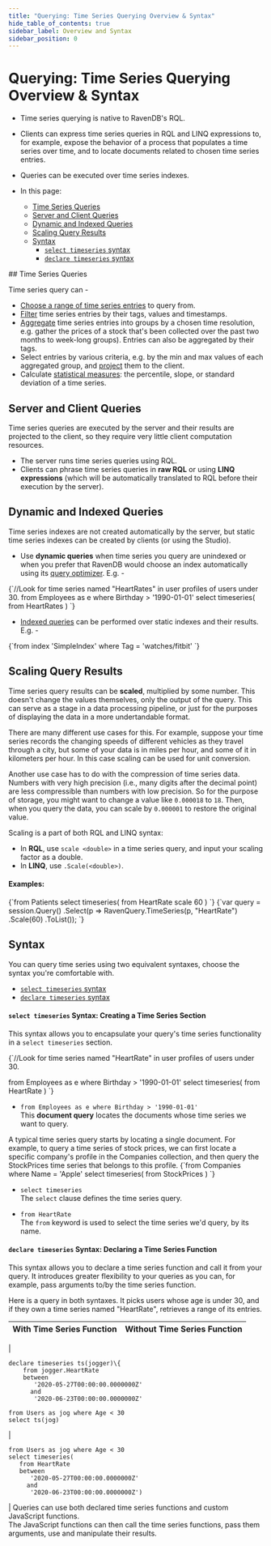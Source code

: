 ```yaml
---
title: "Querying: Time Series Querying Overview & Syntax"
hide_table_of_contents: true
sidebar_label: Overview and Syntax
sidebar_position: 0
---
```



# Querying: Time Series Querying Overview & Syntax
<Admonition type="note" title="Note">

* Time series querying is native to RavenDB's RQL.  
  
* Clients can express time series queries in RQL and LINQ expressions to, 
  for example, expose the behavior of a process that populates a time series 
  over time, and to locate documents related to chosen time series entries.  

* Queries can be executed over time series indexes.  

* In this page:  
  * [Time Series Queries](../../../document-extensions/timeseries/querying/overview-and-syntax.mdx#time-series-queries)
  * [Server and Client Queries](../../../document-extensions/timeseries/querying/overview-and-syntax.mdx#server-and-client-queries)  
  * [Dynamic and Indexed Queries](../../../document-extensions/timeseries/querying/overview-and-syntax.mdx#dynamic-and-indexed-queries)  
  * [Scaling Query Results](../../../document-extensions/timeseries/querying/overview-and-syntax.mdx#scaling-query-results)  
  * [Syntax](../../../document-extensions/timeseries/querying/overview-and-syntax.mdx#syntax)  
     * [`select timeseries` syntax](../../../document-extensions/timeseries/querying/overview-and-syntax.mdx#syntax-creating-a-time-series-section)  
     * [`declare timeseries` syntax](../../../document-extensions/timeseries/querying/overview-and-syntax.mdx#syntax-declaring-a-time-series-function)  


</Admonition>
## Time Series Queries

Time series query can -  

* [Choose a range of time series entries](../../../document-extensions/timeseries/querying/choosing-query-range.mdx) 
  to query from.  
* [Filter](../../../document-extensions/timeseries/querying/filtering.mdx) 
  time series entries by their tags, values and timestamps.  
* [Aggregate](../../../document-extensions/timeseries/querying/aggregation-and-projections.mdx) 
  time series entries into groups by a chosen time resolution, e.g. gather the prices 
  of a stock that's been collected over the past two months to week-long groups). Entries can 
  also be aggregated by their tags.  
* Select entries by various criteria, e.g. by the min and max values of each aggregated group, 
  and [project](../../../document-extensions/timeseries/querying/aggregation-and-projections.mdx) 
  them to the client.  
* Calculate [statistical measures](../../../document-extensions/timeseries/querying/statistics.mdx): 
  the percentile, slope, or standard deviation of a time series.  



## Server and Client Queries

Time series queries are executed by the server and their results are projected 
to the client, so they require very little client computation resources.  

* The server runs time series queries using RQL.  
* Clients can phrase time series queries in **raw RQL** or using **LINQ expressions** 
  (which will be automatically translated to RQL before their execution by the server).  



## Dynamic and Indexed Queries

Time series indexes are not created automatically by the server, but static time series 
indexes can be created by clients (or using the Studio).  

* Use **dynamic queries** when time series you query are unindexed 
  or when you prefer that RavenDB would choose an index automatically 
  using its [query optimizer](../../../indexes/querying/what-is-rql.mdx#query-optimizer). E.g. - 
<TabItem value="json" label="json">
<CodeBlock language="json">
{`//Look for time series named "HeartRates" in user profiles of users under 30.
from Employees as e 
where Birthday > '1990-01-01'
select timeseries(
    from HeartRates
)
`}
</CodeBlock>
</TabItem>

* [Indexed queries](../../../document-extensions/timeseries/querying/using-indexes.mdx) 
  can be performed over static indexes and their results. E.g. -
<TabItem value="json" label="json">
<CodeBlock language="json">
{`from index 'SimpleIndex'
where Tag = 'watches/fitbit'
`}
</CodeBlock>
</TabItem>



## Scaling Query Results

Time series query results can be **scaled**, multiplied by some number. This doesn't 
change the values themselves, only the output of the query. This can serve as a stage 
in a data processing pipeline, or just for the purposes of displaying the data in a 
more undertandable format.  

There are many different use cases for this. For example, suppose your time series
records the changing speeds of different vehicles as they travel through a city, 
but some of your data is in miles per hour, and some of it in kilometers per hour. In 
this case scaling can be used for unit conversion.  

Another use case has to do with the compression of time series data. Numbers with 
very high precision (i.e., many digits after the decimal point) are less compressible 
than numbers with low precision. So for the purpose of storage, you might want to 
change a value like `0.000018` to `18`. Then, when you query the data, you can scale 
by `0.000001` to restore the original value.  

Scaling is a part of both RQL and LINQ syntax:  

* In **RQL**, use `scale <double>` in a time series query, and input your scaling 
  factor as a double.  
* In **LINQ**, use `.Scale(<double>)`.  
#### Examples:  

<Tabs groupId='languageSyntax'>
<TabItem value="RQL" label="RQL">
<CodeBlock language="sql">
{`from Patients
select timeseries(
    from HeartRate
    scale 60
)
`}
</CodeBlock>
</TabItem>
<TabItem value="LINQ" label="LINQ">
<CodeBlock language="csharp">
{`var query = session.Query<Patient>()
    .Select(p => RavenQuery.TimeSeries(p, "HeartRate")
    .Scale(60)
    .ToList());
`}
</CodeBlock>
</TabItem>
</Tabs>



## Syntax

You can query time series using two equivalent syntaxes, 
choose the syntax you're comfortable with.  

* [`select timeseries` syntax](../../../document-extensions/timeseries/querying/overview-and-syntax.mdx#syntax-creating-a-time-series-section)  
* [`declare timeseries` syntax](../../../document-extensions/timeseries/querying/overview-and-syntax.mdx#syntax-declaring-a-time-series-function)  
#### `select timeseries` Syntax: Creating a Time Series Section

This syntax allows you to encapsulate your query's time series functionality 
in a `select timeseries` section.  

<TabItem value="json" label="json">
<CodeBlock language="json">
{`//Look for time series named "HeartRate" in user profiles of users under 30.

from Employees as e 
where Birthday > '1990-01-01'
select timeseries(
    from HeartRate
)
`}
</CodeBlock>
</TabItem>

* `from Employees as e where Birthday > '1990-01-01'`  
  This **document query** locates the documents whose time series we want to query.  
  
<Admonition type="info" title="Info">
    A typical time series query starts by locating a single document.  
    For example, to query a time series of stock prices, we can first 
    locate a specific company's profile in the Companies collection, 
    and then query the StockPrices time series that belongs to this profile.  
<TabItem value="json" label="json">
<CodeBlock language="json">
{`from Companies
where Name = 'Apple'
select timeseries(
    from StockPrices
)
`}
</CodeBlock>
</TabItem>
</Admonition>

* `select timeseries`  
  The `select` clause defines the time series query.  

* `from HeartRate`  
  The `from` keyword is used to select the time series we'd query, by its name.  
#### `declare timeseries` Syntax: Declaring a Time Series Function

This syntax allows you to declare a time series function and call it 
from your query. It introduces greater flexibility to your queries as 
you can, for example, pass arguments to/by the time series function.  

Here is a query in both syntaxes. It picks users whose age is under 30, 
and if they own a time series named "HeartRate", retrieves a range of 
its entries.  


| With Time Series Function | Without Time Series Function |
|:---:|:---:|
|
```
declare timeseries ts(jogger)\{
    from jogger.HeartRate 
    between 
       '2020-05-27T00:00:00.0000000Z'
      and 
       '2020-06-23T00:00:00.0000000Z'

from Users as jog where Age < 30
select ts(jog)
```
|
```
from Users as jog where Age < 30
select timeseries(
   from HeartRate 
   between 
      '2020-05-27T00:00:00.0000000Z'
     and 
      '2020-06-23T00:00:00.0000000Z')
```
|
Queries can use both declared time series functions and custom JavaScript functions.  
The JavaScript functions can then call the time series functions, pass them arguments, 
use and manipulate their results.  




